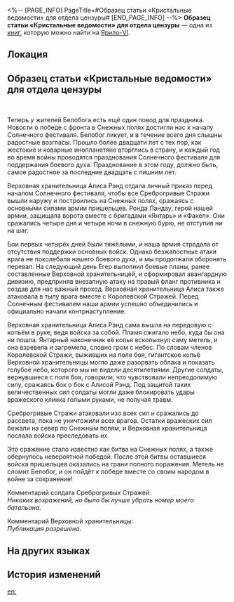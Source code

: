 <%-- [PAGE_INFO]
PageTitle=#Образец статьи «Кристальные ведомости» для отдела цензуры#
[END_PAGE_INFO] --%>
{{Дополнить}}
{{Книга Инфобокс
|id           = 124
|Название     = 
|Изображение  = Предмет Записи.png
|Мир          = Ярило-VI
|Томов        = 1
|Автор        = <!--нужно добавить-->
|Описание     = Образец статьи, доставленный руководству Среброгривых Стражей для ознакомления в первые дни Вечной мерзлоты. В ней описывается героизм первой Верховной хранительницы Алисы Рэнд, сражающейся своим пылающим копьём.
|Том1         = {{tx}}
|Источник1    = {{tx|Отсутствует источник}}
|Персонажи    = 
|Фракции      = 
}}
'''Образец статьи «Кристальные ведомости» для отдела цензуры''' — одна из [[Книги|книг]], которую можно найти на [[Ярило-VI]].

==Локация==
{{Отметка карты|<!--название карты-->|<!--id отметки-->}}

==Образец статьи «Кристальные ведомости» для отдела цензуры==
<div align="center">{{Размер|32|Хорошие новости для Солнечного фестиваля:}}<br />
{{Размер|32|Решающая победа на передовой в Снежных полях}}</div>

Теперь у жителей Белобога есть ещё один повод для праздника. Новости о победе с фронта в Снежных полях достигли нас к началу Солнечного фестиваля. Белобог ликует, и в течение всего дня слышны радостные возгласы. Прошло более двадцати лет с тех пор, как жестокие и коварные инопланетяне вторглись в страну, и каждый год во время войны проводятся празднования Солнечного фестиваля для поддержания боевого духа. Празднование в этом году, должно быть, самое радостное за последние двадцать с лишним лет.

Верховная хранительница Алиса Рэнд отдала личный приказ перед началом Солнечного фестиваля, чтобы все Среброгривые Стражи вышли наружу и построились на Снежных полях, сражаясь с основными силами армии пришельцев. Ронда Ландау, герой нашей армии, защищала ворота вместе с бригадами «Янтарь» и «Факел». Они сражались четыре дня и четыре ночи в снежную бурю, не отступив ни на шаг.

Бои первых четырёх дней были тяжёлыми, и наша армия страдала от отсутствия поддержки основных войск. Однако безжалостные атаки врага не поколебали нашего боевого духа, и мы продолжали оборонять перевал. На следующий день Егер выполнил боевые планы, ранее составленные Верховной хранительницей, и сформировал авангардную дивизию, предприняв внезапную атаку на правый фланг противника и создав для нас важный проход. Верховная хранительница Алиса также атаковала в тылу врага вместе с Королевской Стражей. Перед Солнечным фестивалем наши армии успешно объединились и официально начали контрнаступление.

Верховная хранительница Алиса Рэнд сама вышла на передовую с копьём в руке, ведя войска за собой. Пламя сжигало небо, куда бы она ни пошла. Янтарный наконечник её копья всколыхнул саму метель, и она взревела и загремела, словно гром с небес. По словам членов Королевской Стражи, выживших на поле боя, гигантское копьё Верховной хранительницы могло даже разорвать облака и показать голубое небо, которого мы не видели десятилетиями. Другие солдаты, вернувшиеся с поля боя, говорили, что чувствовали непреодолимую силу, сражаясь бок о бок с Алисой Рэнд. Под защитой таких величественных сил солдаты могли даже блокировать удары вражеского клинка голыми руками, не получая травм.

Среброгривые Стражи атаковали изо всех сил и сражались до рассвета, пока не уничтожили всех врагов. Остатки вражеских сил бежали на север по Снежным полям, и Верховная хранительница послала войска преследовать их.

Это сражение стало известно как битва на Снежных полях, а также обернулось невероятной победой. После этой битвы оставшиеся войска пришельцев оказались на грани полного поражения. Метель не сломит Белобог, и он пойдёт к победе вместе со своим народом в войне за сохранение!

Комментарий солдата Среброгривых Стражей:<br />
''Никаких возражений, но было бы лучше убрать номер моего батальона.''

Комментарий Верховной хранительницы:<br />
''Публикация разрешена.''

==На других языках==
{{На других языках
|en   = Crystal Daily's Sample Article for the Censorship Office
|zhs  = 水晶日报的送审样稿
|zht  = 水晶日報的送審樣稿
|ja   = 水晶日報の見本紙
|ko   = 수정일보의 심사용 원고 샘플
|es   = Artículo de muestra de «El Cristal de la Actualidad» para revisión por parte de la oficina censora
|fr   = Modèle d'article du ''Quotidien du cristal'' destiné au bureau de censure
|ru   = Образец статьи «Кристальные ведомости» для отдела цензуры
|th   = ตัวอย่างต้นฉบับของ Crystal Daily ที่ส่งให้เจ้าหน้าที่ตรวจสอบ
|vi   = Bản Thảo Xét Duyệt Của Nhật Báo Pha Lê
|de   = Musterartikel aus dem Kristallkurier für die Zensurbehörde
|id   = Contoh Artikel Harian Kristal untuk Kantor Sensor Penyensoran
|pt   = Exemplo de Artigo do "Cristal Diário" para o Departamento de Censura
}}

==История изменений==
{{История изменений|3.5}}

[[en:]]
